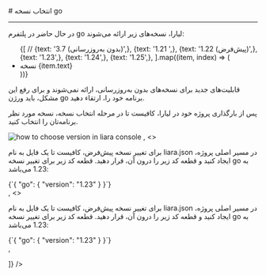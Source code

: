 

<Layout>
<Head>
<title>مستندات انتخاب نسخه go در go - لیارا</title>

<meta property="og:title" content="مستندات خدمات رایانش ابری لیارا" />
<meta property="og:description" content="مستندات انتخاب نسخه در پلتفرم go در لیارا"  />
</Head>
# انتخاب نسخه go 
<hr className="mb-2" />

در حال حاضر در پلتفرم go لیارا، نسخه‌های زیر ارائه می‌شوند: 

<div className="h-2" />
<ul className="pr-4">
  {[
    // {text: '3.7 (بدون به‌روزرسانی)',},
    {text: '1.21 ',},
    {text: '1.22 (پیش‌فرض)',},
    {text: '1.23',},
    {text: '1.24',},
    {text: '1.25',},
  ].map((item, index) => (
    <li
      key={index}
      style={{
        textDecorationColor: "#9ca3af"
      }}
    >
        نسخه {item.text}
    </li>
  ))}
</ul>

<div className="h-2" />
<Alert variant="warning">
<p>
 قابلیت‌های جدید برای نسخه‌های بدون به‌روزرسانی، ارائه نمی‌شوند و برای رفع این مشکل، باید ورژن go برنامه خود را، ارتقاء دهید.
</p>
</Alert>

<Section id="change-default-version" title="تغییر نسخه پیش‌فرض" />
<Tabs 
    tabs={["Liara Console", "Liara CLI", "Github"]} 
    content={[
    <>
    <p>پس از بارگذاری پروژه خود در لیارا، کافیست تا در مرحله انتخاب نسخه، نسخه مورد نظر برنامه‌تان را انتخاب کنید.</p>
    <img src="https://media.liara.ir/go/go-choose-version-using-console.png" alt="how to choose version in liara console" />
    </>,
    <>
    <p>
        برای تغییر نسخه پیش‌فرض، کافیست تا یک فایل به نام <Important>liara.json</Important> در مسیر اصلی پروژه، ایجاد کنید و قطعه کد زیر را درون آن، قرار دهید. قطعه کد زیر برای تغییر نسخه go به 1.23 می‌باشد:
    </p>
    <div className="h-2" />
    <div dir='ltr'>
        <Highlight className="json">
            {`{
  "go": {
    "version": "1.23"
  }
}`}
        </Highlight>
    </div>
    <div className="h-2" />
    </>,
    <>
    <p>
        برای تغییر نسخه پیش‌فرض، کافیست تا یک فایل به نام <Important>liara.json</Important> در مسیر اصلی پروژه، ایجاد کنید و قطعه کد زیر را درون آن، قرار دهید. قطعه کد زیر برای تغییر نسخه go به 1.23 می‌باشد:
    </p>
    <div className="h-2" />
    <div dir='ltr'>
        <Highlight className="json">
            {`{
  "go": {
    "version": "1.23"
  }
}`}
        </Highlight>
    </div>
    <div className="h-2" />
    </>,

]} 
/>



</Layout>
